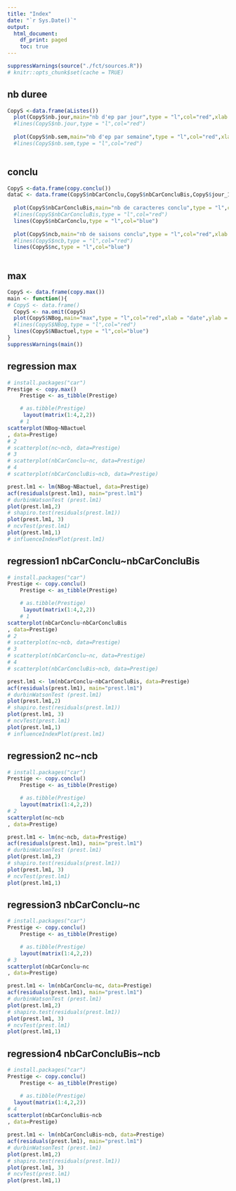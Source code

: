 ```yaml
---
title: "Index"
date: "`r Sys.Date()`"
output:
  html_document:
    df_print: paged
    toc: true
---
```

```r
suppressWarnings(source("./fct/sources.R"))
# knitr::opts_chunk$set(cache = TRUE)

```

## nb duree
```r
CopyS <-data.frame(aListes())
  plot(CopyS$nb.jour,main="nb d'ep par jour",type = "l",col="red",xlab = "date",ylab = "nb ep",xlim=c(0,36))
  #lines(CopyS$nb.jour,type = "l",col="red")
  
  plot(CopyS$nb.sem,main="nb d'ep par semaine",type = "l",col="red",xlab = "date",ylab = "nb ep",xlim=c(0,36))
  #lines(CopyS$nb.sem,type = "l",col="red")
  
```


## conclu
```r
CopyS <-data.frame(copy.conclu())
dataC <- data.frame(CopyS$nbCarConclu,CopyS$nbCarConcluBis,CopyS$jour_1,CopyS$date)
  
  plot(CopyS$nbCarConcluBis,main="nb de caracteres conclu",type = "l",col="red",xlab = "date",ylab = "nb car")
  #lines(CopyS$nbCarConcluBis,type = "l",col="red")
  lines(CopyS$nbCarConclu,type = "l",col="blue")
  
  plot(CopyS$ncb,main="nb de saisons conclu",type = "l",col="red",xlab = "date",ylab = "nb ds conclu")
  #lines(CopyS$ncb,type = "l",col="red")
  lines(CopyS$nc,type = "l",col="blue")
  
```

## max
```r
CopyS <- data.frame(copy.max())
main <- function(){
# CopyS <- data.frame()
  CopyS <- na.omit(CopyS)
  plot(CopyS$NBog,main="max",type = "l",col="red",xlab = "date",ylab = "nb")
  #lines(CopyS$NBog,type = "l",col="red")
  lines(CopyS$NBactuel,type = "l",col="blue")
}
suppressWarnings(main())
```

## regression max
```r
# install.packages("car")
Prestige <- copy.max()
    Prestige <- as_tibble(Prestige)

    # as.tibble(Prestige)
     layout(matrix(1:4,2,2))
    # 1
scatterplot(NBog~NBactuel
, data=Prestige)
# 2
# scatterplot(nc~ncb, data=Prestige)
# 3
# scatterplot(nbCarConclu~nc, data=Prestige)
# 4
# scatterplot(nbCarConcluBis~ncb, data=Prestige)

prest.lm1 <- lm(NBog~NBactuel, data=Prestige)
acf(residuals(prest.lm1), main="prest.lm1")
# durbinWatsonTest (prest.lm1)
plot(prest.lm1,2)
# shapiro.test(residuals(prest.lm1))
plot(prest.lm1, 3)
# ncvTest(prest.lm1)
plot(prest.lm1,1)
# influenceIndexPlot(prest.lm1)
```

## regression1 nbCarConclu~nbCarConcluBis
```r
# install.packages("car")
Prestige <- copy.conclu()
    Prestige <- as_tibble(Prestige)

    # as.tibble(Prestige)
     layout(matrix(1:4,2,2))
    # 1
scatterplot(nbCarConclu~nbCarConcluBis
, data=Prestige)
# 2
# scatterplot(nc~ncb, data=Prestige)
# 3
# scatterplot(nbCarConclu~nc, data=Prestige)
# 4
# scatterplot(nbCarConcluBis~ncb, data=Prestige)

prest.lm1 <- lm(nbCarConclu~nbCarConcluBis, data=Prestige)
acf(residuals(prest.lm1), main="prest.lm1")
# durbinWatsonTest (prest.lm1)
plot(prest.lm1,2)
# shapiro.test(residuals(prest.lm1))
plot(prest.lm1, 3)
# ncvTest(prest.lm1)
plot(prest.lm1,1)
# influenceIndexPlot(prest.lm1)
```

## regression2 nc~ncb
```r
# install.packages("car")
Prestige <- copy.conclu()
    Prestige <- as_tibble(Prestige)

    # as.tibble(Prestige)
    layout(matrix(1:4,2,2))
# 2
scatterplot(nc~ncb
, data=Prestige)

prest.lm1 <- lm(nc~ncb, data=Prestige)
acf(residuals(prest.lm1), main="prest.lm1")
# durbinWatsonTest (prest.lm1)
plot(prest.lm1,2)
# shapiro.test(residuals(prest.lm1))
plot(prest.lm1, 3)
# ncvTest(prest.lm1)
plot(prest.lm1,1)
```

## regression3 nbCarConclu~nc
```r
# install.packages("car")
Prestige <- copy.conclu()
    Prestige <- as_tibble(Prestige)

    # as.tibble(Prestige)
    layout(matrix(1:4,2,2))
# 3
scatterplot(nbCarConclu~nc
, data=Prestige)

prest.lm1 <- lm(nbCarConclu~nc, data=Prestige)
acf(residuals(prest.lm1), main="prest.lm1")
# durbinWatsonTest (prest.lm1)
plot(prest.lm1,2)
# shapiro.test(residuals(prest.lm1))
plot(prest.lm1, 3)
# ncvTest(prest.lm1)
plot(prest.lm1,1)
```

## regression4 nbCarConcluBis~ncb
```r
# install.packages("car")
Prestige <- copy.conclu()
    Prestige <- as_tibble(Prestige)

    # as.tibble(Prestige)
  layout(matrix(1:4,2,2))
# 4
scatterplot(nbCarConcluBis~ncb
, data=Prestige)

prest.lm1 <- lm(nbCarConcluBis~ncb, data=Prestige)
acf(residuals(prest.lm1), main="prest.lm1")
# durbinWatsonTest (prest.lm1)
plot(prest.lm1,2)
# shapiro.test(residuals(prest.lm1))
plot(prest.lm1, 3)
# ncvTest(prest.lm1)
plot(prest.lm1,1)
```
